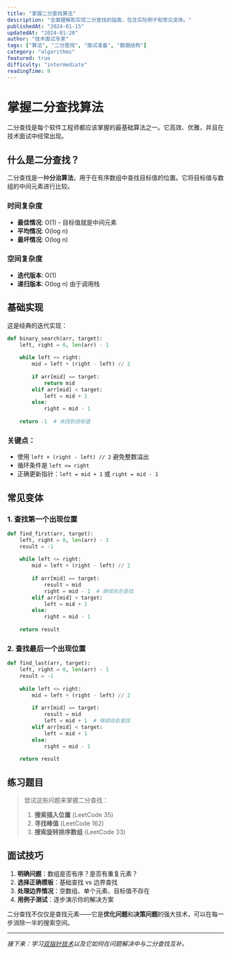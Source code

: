 ```yaml
---
title: "掌握二分查找算法"
description: "全面理解和实现二分查找的指南，包含实际例子和常见变体。"
publishedAt: "2024-01-15"
updatedAt: "2024-01-20"
author: "技术面试专家"
tags: ["算法", "二分查找", "面试准备", "数据结构"]
category: "algorithms"
featured: true
difficulty: "intermediate"
readingTime: 8
---
```


# 掌握二分查找算法

二分查找是每个软件工程师都应该掌握的最基础算法之一。它高效、优雅，并且在技术面试中经常出现。

## 什么是二分查找？

二分查找是一种**分治算法**，用于在有序数组中查找目标值的位置。它将目标值与数组的中间元素进行比较。

### 时间复杂度
- **最佳情况**: O(1) - 目标值就是中间元素
- **平均情况**: O(log n)
- **最坏情况**: O(log n)

### 空间复杂度
- **迭代版本**: O(1)
- **递归版本**: O(log n) 由于调用栈

## 基础实现

这是经典的迭代实现：

```python
def binary_search(arr, target):
    left, right = 0, len(arr) - 1
    
    while left <= right:
        mid = left + (right - left) // 2
        
        if arr[mid] == target:
            return mid
        elif arr[mid] < target:
            left = mid + 1
        else:
            right = mid - 1
    
    return -1  # 未找到目标值
```

### 关键点：
- 使用 `left + (right - left) // 2` 避免整数溢出
- 循环条件是 `left <= right`
- 正确更新指针：`left = mid + 1` 或 `right = mid - 1`

## 常见变体

### 1. 查找第一个出现位置
```python
def find_first(arr, target):
    left, right = 0, len(arr) - 1
    result = -1
    
    while left <= right:
        mid = left + (right - left) // 2
        
        if arr[mid] == target:
            result = mid
            right = mid - 1  # 继续向左查找
        elif arr[mid] < target:
            left = mid + 1
        else:
            right = mid - 1
    
    return result
```

### 2. 查找最后一个出现位置
```python
def find_last(arr, target):
    left, right = 0, len(arr) - 1
    result = -1
    
    while left <= right:
        mid = left + (right - left) // 2
        
        if arr[mid] == target:
            result = mid
            left = mid + 1  # 继续向右查找
        elif arr[mid] < target:
            left = mid + 1
        else:
            right = mid - 1
    
    return result
```

## 练习题目

> 尝试这些问题来掌握二分查找：
> 
> 1. **搜索插入位置** (LeetCode 35)
> 2. **寻找峰值** (LeetCode 162)
> 3. **搜索旋转排序数组** (LeetCode 33)

## 面试技巧

1. **明确问题**：数组是否有序？是否有重复元素？
2. **选择正确模板**：基础查找 vs 边界查找
3. **处理边界情况**：空数组、单个元素、目标值不存在
4. **用例子测试**：逐步演示你的解决方案

二分查找不仅仅是查找元素——它是**优化问题**和**决策问题**的强大技术，可以在每一步消除一半的搜索空间。

---

*接下来：学习[双指针技术](/posts/two-pointers-technique)以及它如何在问题解决中与二分查找互补。*